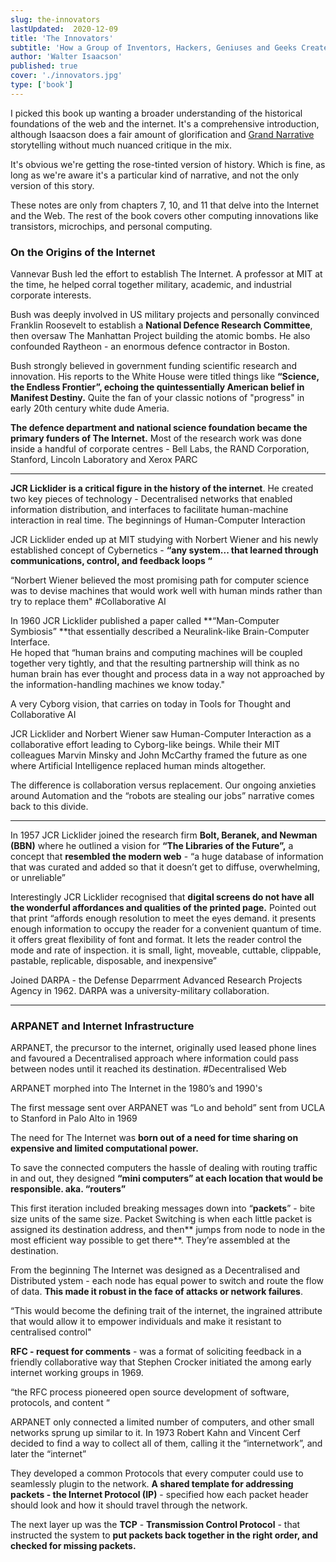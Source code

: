 ```yaml
---
slug: the-innovators
lastUpdated:  2020-12-09
title: 'The Innovators'
subtitle: 'How a Group of Inventors, Hackers, Geniuses and Geeks Created the Digital Revolution'
author: 'Walter Isaacson'
published: true
cover: './innovators.jpg'
type: ['book']
---
```


<SimpleCard>

I picked this book up wanting a broader understanding of the historical foundations of the web and the internet. It's a comprehensive introduction, although Isaacson does a fair amount of glorification and [Grand Narrative](https://en.wikipedia.org/wiki/Metanarrative) storytelling without much nuanced critique in the mix.

It's obvious we're getting the rose-tinted version of history. Which is fine, as long as we're aware it's a particular kind of narrative, and not the only version of this story.

These notes are only from chapters 7, 10, and 11 that delve into the Internet and the Web. The rest of the book covers other computing innovations like transistors, microchips, and personal computing.

</SimpleCard>

### On the Origins of the Internet

Vannevar Bush led the effort to establish The Internet. A professor at MIT at the time, he helped corral together military, academic, and industrial corporate interests.

Bush was deeply involved in US military projects and personally convinced Franklin Roosevelt to establish a **National Defence Research Committee**, then oversaw The Manhattan Project building the atomic bombs. He also confounded Raytheon - an enormous defence contractor in Boston.

Bush strongly believed in government funding scientific research and innovation. His reports to the White House were titled things like **“Science, the Endless Frontier”, echoing the quintessentially American belief in Manifest Destiny.** Quite the fan of your classic notions of "progress" in early 20th century white dude Ameria.

**The defence department and national science foundation became the primary funders of The Internet.** Most of the research work was done inside a handful of corporate centres - Bell Labs, the RAND Corporation, Stanford, Lincoln Laboratory and Xerox PARC

---
    
**JCR Licklider is a critical figure in the history of the internet**. He created two key pieces of technology - Decentralised networks that enabled information distribution, and interfaces to facilitate human-machine interaction in real time. The beginnings of Human-Computer Interaction 

JCR Licklider ended up at MIT studying with Norbert Wiener and his newly established concept of Cybernetics - **“any system... that learned through communications, control, and feedback loops “**

“Norbert Wiener believed the most promising path for computer science was to devise machines that would work well with human minds rather than try to replace them" #Collaborative AI

In 1960 JCR Licklider published a paper called **“Man-Computer Symbiosis” **that essentially described a Neuralink-like Brain-Computer Interface.  
He hoped that “human brains and computing machines will be coupled together very tightly, and that the resulting partnership will think as no human brain has ever thought and process data in a way not approached by the information-handling machines we know today."
    
A very Cyborg vision, that carries on today in Tools for Thought and Collaborative AI

JCR Licklider and Norbert Wiener saw Human-Computer Interaction as a collaborative effort leading to Cyborg-like beings. While their MIT colleagues Marvin Minsky and John McCarthy framed the future as one where Artificial Intelligence replaced human minds altogether.

The difference is collaboration versus replacement. Our ongoing anxieties around Automation and the “robots are stealing our jobs” narrative comes back to this divide.

---

In 1957 JCR Licklider joined the research firm **Bolt, Beranek, and Newman (BBN)** where he outlined a vision for **“The Libraries of the Future”,** a concept that **resembled the modern web** - “a huge database of information that was curated and added so that it doesn’t get to diffuse, overwhelming, or unreliable”

Interestingly JCR Licklider recognised that **digital screens do not have all the wonderful affordances and qualities of the printed page.** Pointed out that print “affords enough resolution to meet the eyes demand. it presents enough information to occupy the reader for a convenient quantum of time. it offers great flexibility of font and format. It lets the reader control the mode and rate of inspection. it is small, light, moveable, cuttable, clippable, pastable, replicable, disposable, and inexpensive” 

Joined DARPA - the Defense Deparrment Advanced Research Projects Agency in 1962. DARPA was a university-military collaboration.

---
    
### ARPANET and Internet Infrastructure

ARPANET, the precursor to the internet, originally used leased phone lines and favoured a Decentralised approach where information could pass between nodes until it reached its destination. #Decentralised Web
    
ARPANET morphed into The Internet in the 1980’s and 1990's

The first message sent over ARPANET was “Lo and behold” sent from UCLA to Stanford in Palo Alto in 1969

The need for The Internet was **born out of a need for time sharing on expensive and limited computational power.**
    
To save the connected computers the hassle of dealing with routing traffic in and out, they designed **“mini computers” at each location that would be responsible. aka. “routers”**

This first iteration included breaking messages down into “**packets**” - bite size units of the same size. Packet Switching is when each little packet is assigned its destination address, and then** jumps from node to node in the most efficient way possible to get there**. They’re assembled at the destination.

From the beginning The Internet was designed as a Decentralised and Distributed ystem - each node has equal power to switch and route the flow of data. **This made it robust in the face of attacks or network failures**.
    
“This would become the defining trait of the internet, the ingrained attribute that would allow it to empower individuals and make it resistant to centralised control" 

**RFC - request for comments** - was a format of soliciting feedback in a friendly collaborative way that Stephen Crocker initiated the among early internet working groups in 1969.
    
“the RFC process pioneered open source development of software, protocols, and content “

ARPANET only connected a limited number of computers, and other small networks sprung up similar to it. In 1973 Robert Kahn and Vincent Cerf decided to find a way to collect all of them, calling it the “internetwork”, and later the “internet”
    
They developed a common Protocols that every computer could use to seamlessly plugin to the network. **A shared template for addressing packets - the Internet Protocol (IP)** - specified how each packet header should look and how it should travel through the network.

The next layer up was the **TCP** - **Transmission Control Protocol** - that instructed the system to **put packets back together in the right order, and checked for missing packets.**

